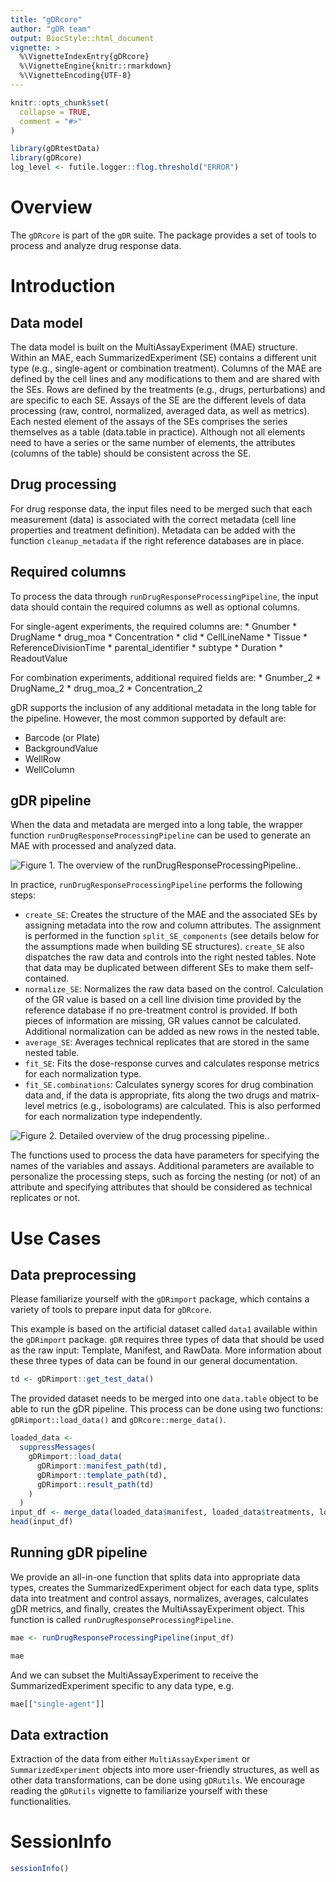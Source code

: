 ```yaml
---
title: "gDRcore"
author: "gDR team"
output: BiocStyle::html_document
vignette: >
  %\VignetteIndexEntry{gDRcore}
  %\VignetteEngine{knitr::rmarkdown}
  %\VignetteEncoding{UTF-8}
---
```


```r
knitr::opts_chunk$set(
  collapse = TRUE,
  comment = "#>"
)
```

```r
library(gDRtestData)
library(gDRcore)
log_level <- futile.logger::flog.threshold("ERROR")
```

# Overview
The `gDRcore` is part of the `gDR` suite. The package provides a set of tools to process and analyze drug response data.

# Introduction

## Data model
The data model is built on the MultiAssayExperiment (MAE) structure. Within an MAE, each SummarizedExperiment (SE) contains a different unit type (e.g., single-agent or combination treatment). Columns of the MAE are defined by the cell lines and any modifications to them and are shared with the SEs. Rows are defined by the treatments (e.g., drugs, perturbations) and are specific to each SE. Assays of the SE are the different levels of data processing (raw, control, normalized, averaged data, as well as metrics). Each nested element of the assays of the SEs comprises the series themselves as a table (data.table in practice). Although not all elements need to have a series or the same number of elements, the attributes (columns of the table) should be consistent across the SE.

## Drug processing 
For drug response data, the input files need to be merged such that each measurement (data) is associated with the correct metadata (cell line properties and treatment definition). Metadata can be added with the function `cleanup_metadata` if the right reference databases are in place.

## Required columns
To process the data through `runDrugResponseProcessingPipeline`, the input data should contain the required columns as well as optional columns.

For single-agent experiments, the required columns are:
* Gnumber
* DrugName
* drug_moa
* Concentration
* clid
* CellLineName
* Tissue
* ReferenceDivisionTime
* parental_identifier
* subtype
* Duration
* ReadoutValue

For combination experiments, additional required fields are:
* Gnumber_2
* DrugName_2
* drug_moa_2
* Concentration_2

gDR supports the inclusion of any additional metadata in the long table for the pipeline. However, the most common supported by default are:

* Barcode (or Plate)
* BackgroundValue
* WellRow
* WellColumn

## gDR pipeline

When the data and metadata are merged into a long table, the wrapper function `runDrugResponseProcessingPipeline` can be used to generate an MAE with processed and analyzed data. 

![Figure 1. The overview of the runDrugResponseProcessingPipeline. ](https://raw.githubusercontent.com/gdrplatform/gDRcore/main/inst/images/pipeline2.png).

In practice, `runDrugResponseProcessingPipeline` performs the following steps:

* `create_SE`: Creates the structure of the MAE and the associated SEs by assigning metadata into the row and column attributes. The assignment is performed in the function `split_SE_components` (see details below for the assumptions made when building SE structures). `create_SE` also dispatches the raw data and controls into the right nested tables. Note that data may be duplicated between different SEs to make them self-contained.
* `normalize_SE`: Normalizes the raw data based on the control. Calculation of the GR value is based on a cell line division time provided by the reference database if no pre-treatment control is provided. If both pieces of information are missing, GR values cannot be calculated. Additional normalization can be added as new rows in the nested table.
* `average_SE`: Averages technical replicates that are stored in the same nested table.
* `fit_SE`: Fits the dose-response curves and calculates response metrics for each normalization type.
* `fit_SE.combinations`: Calculates synergy scores for drug combination data and, if the data is appropriate, fits along the two drugs and matrix-level metrics (e.g., isobolograms) are calculated. This is also performed for each normalization type independently.

![Figure 2. Detailed overview of the drug processing pipeline. ](https://raw.githubusercontent.com/gdrplatform/gDRcore/main/inst/images/pipeline.png).

The functions used to process the data have parameters for specifying the names of the variables and assays. Additional parameters are available to personalize the processing steps, such as forcing the nesting (or not) of an attribute and specifying attributes that should be considered as technical replicates or not.

# Use Cases

## Data preprocessing
Please familiarize yourself with the `gDRimport` package, which contains a variety of tools to prepare input data for `gDRcore`.

This example is based on the artificial dataset called `data1` available within the `gDRimport` package. `gDR` requires three types of data that should be used as the raw input: Template, Manifest, and RawData. More information about these three types of data can be found in our general documentation.

```r
td <- gDRimport::get_test_data()
```

The provided dataset needs to be merged into one `data.table` object to be able to run the gDR pipeline. This process can be done using two functions: `gDRimport::load_data()` and `gDRcore::merge_data()`.

```r
loaded_data <-
  suppressMessages(
    gDRimport::load_data(
      gDRimport::manifest_path(td),
      gDRimport::template_path(td),
      gDRimport::result_path(td)
    )
  )
input_df <- merge_data(loaded_data$manifest, loaded_data$treatments, loaded_data$data)
head(input_df)
```

## Running gDR pipeline

We provide an all-in-one function that splits data into appropriate data types, creates the SummarizedExperiment object for each data type, splits data into treatment and control assays, normalizes, averages, calculates gDR metrics, and finally, creates the MultiAssayExperiment object. This function is called `runDrugResponseProcessingPipeline`.

```r
mae <- runDrugResponseProcessingPipeline(input_df)
```

```r
mae
```
And we can subset the MultiAssayExperiment to receive the SummarizedExperiment specific to any data type, e.g.

```r
mae[["single-agent"]]
```

## Data extraction
Extraction of the data from either `MultiAssayExperiment` or `SummarizedExperiment` objects into more user-friendly structures, as well as other data transformations, can be done using `gDRutils`. We encourage reading the `gDRutils` vignette to familiarize yourself with these functionalities.

# SessionInfo {-}

```r
sessionInfo()
```
